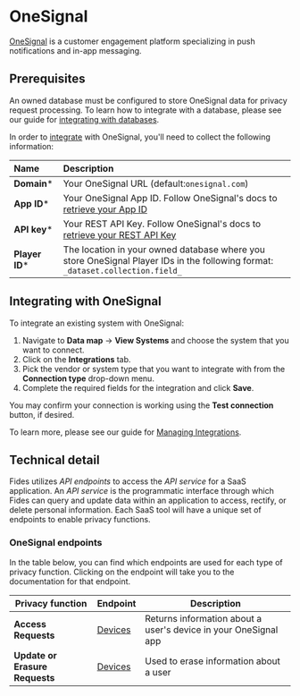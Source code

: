 
# OneSignal
[OneSignal](https://onesignal.com/) is a customer engagement platform specializing in push notifications and in-app messaging.

## Prerequisites

<Callout emoji="" type="info">An owned database must be configured to store OneSignal data for privacy request processing. To learn how to integrate with a database, please see our guide for [integrating with databases](../databases). </Callout>


In order to [integrate](../) with OneSignal, you'll need to collect the following information:

| Name                       | Description                                                                                                                             |
| :------------------------- | :-------------------------------------------------------------------------------------------------------------------------------------- |
| **Domain***                | Your OneSignal URL (default:`onesignal.com`) |
| **App ID***                | Your OneSignal App ID. Follow OneSignal's docs to [retrieve your App ID](https://documentation.onesignal.com/docs/keys-and-ids#app-id) |
| **API key***               | Your REST API Key. Follow OneSignal's docs to [retrieve your REST API Key](https://documentation.onesignal.com/docs/keys-and-ids#rest-api-key) |
| **Player ID***             | The location in your owned database where you store OneSignal Player IDs in the following format: `_dataset.collection.field_` |


## Integrating with OneSignal
To integrate an existing system with OneSignal:

1. Navigate to **Data map** → **View Systems** and choose the system that you want to connect.
2. Click on the **Integrations** tab.
3. Pick the vendor or system type that you want to integrate with from the **Connection type** drop-down menu.
4. Complete the required fields for the integration and click **Save**. 

You may confirm your connection is working using the **Test connection** button, if desired.

To learn more, please see our guide for [Managing Integrations](/user-guides/integrations/manage-integrations).

## Technical detail 

Fides utilizes _API endpoints_ to access the _API service_ for a SaaS application. An _API service_ is the programmatic interface through which Fides can query and update data within an application to access, rectify, or delete personal information. Each SaaS tool will have a unique set of endpoints to enable privacy functions. 

### OneSignal endpoints
In the table below, you can find which endpoints are used for each type of privacy function. Clicking on the endpoint will take you to the documentation for that endpoint.

| Privacy function | Endpoint | Description |
|----|----|----|
| **Access Requests**            | [Devices](https://documentation.onesignal.com/reference/view-device) | Returns information about a user's device in your OneSignal app |
| **Update or Erasure Requests** | [Devices](https://documentation.onesignal.com/reference/delete-user-record) | Used to erase information about a user  |
